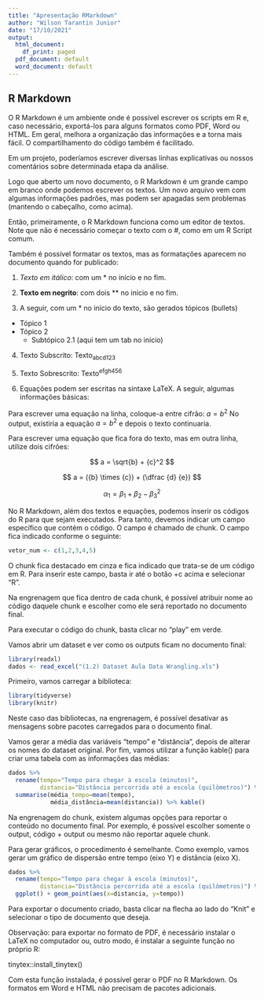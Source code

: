 ```yaml
---
title: "Apresentação RMarkdown"
author: "Wilson Tarantin Junior"
date: "17/10/2021"
output:
  html_document:
    df_print: paged
  pdf_document: default
  word_document: default
---
```


## R Markdown

O R Markdown é um ambiente onde é possível escrever os scripts em R e, caso necessário, exportá-los para alguns formatos como PDF, Word ou HTML. Em geral, melhora a organização das informações e a torna mais fácil. O compartilhamento do código também é facilitado.

Em um projeto, poderíamos escrever diversas linhas explicativas ou nossos comentários sobre determinada etapa da análise.

Logo que aberto um novo documento, o R Markdown é um grande campo em branco onde podemos escrever os textos. Um novo arquivo vem com algumas informações padrões, mas podem ser apagadas sem problemas (mantendo o cabeçalho, como acima). 

Então, primeiramente, o R Markdown funciona como um editor de textos. Note que não é necessário começar o texto com o #, como em um R Script comum.

Também é possível formatar os textos, mas as formatações aparecem no documento quando for publicado:

1. *Texto em itálico*: com um * no início e no fim.

2. **Texto em negrito**: com dois ** no início e no fim.

3. A seguir, com um * no início do texto, são gerados tópicos (bullets)

* Tópico 1
* Tópico 2
  * Subtópico 2.1 (aqui tem um tab no início)

4. Texto Subscrito: Texto~abcd123~

5. Texto Sobrescrito: Texto^efgh456^

6. Equações podem ser escritas na sintaxe LaTeX. A seguir, algumas informações básicas:

Para escrever uma equação na linha, coloque-a entre cifrão: $a=b^2$
No output, existiria a equação $a=b^2$ e depois o texto continuaria.

Para escrever uma equação que fica fora do texto, mas em outra linha, utilize dois cifrões:

$$ a = \sqrt{b} + {c}^2 $$

$$ a = ({b} \times {c}) + (\dfrac {d} {e}) $$

$$ \alpha_1 = \beta_1 + \beta_2 - \beta_3^2$$

No R Markdown, além dos textos e equações, podemos inserir os códigos do R para que sejam executados. Para tanto, devemos indicar um campo específico que contém o código. O campo é chamado de chunk. O campo fica indicado conforme o seguinte:

```r
vetor_num <- c(1,2,3,4,5)
```

O chunk fica destacado em cinza e fica indicado que trata-se de um código em R. Para inserir este campo, basta ir até o botão +c acima e selecionar "R".

Na engrenagem que fica dentro de cada chunk, é possível atribuir nome ao código daquele chunk e escolher como ele será reportado no documento final.

Para executar o código do chunk, basta clicar no "play" em verde.

Vamos abrir um dataset e ver como os outputs ficam no documento final:

```r
library(readxl)
dados <- read_excel("(1.2) Dataset Aula Data Wrangling.xls")
```

Primeiro, vamos carregar a biblioteca:

```r
library(tidyverse)
library(knitr)
```

Neste caso das bibliotecas, na engrenagem, é possível desativar as mensagens sobre pacotes carregados para o documento final.

Vamos gerar a média das variáveis "tempo" e "distância", depois de alterar os nomes do dataset original. Por fim, vamos utilizar a função kable() para criar uma tabela com as informações das médias:

```r

dados %>% 
  rename(tempo="Tempo para chegar à escola (minutos)",
         distancia="Distância percorrida até a escola (quilômetros)") %>% 
  summarise(média_tempo=mean(tempo),
            média_distância=mean(distancia)) %>% kable()
```

Na engrenagem do chunk, existem algumas opções para reportar o conteúdo no documento final. Por exemplo, é possível escolher somente o output, código + output ou mesmo não reportar aquele chunk.

Para gerar gráficos, o procedimento é semelhante. Como exemplo, vamos gerar um gráfico de dispersão entre tempo (eixo Y) e distância (eixo X).

```r
dados %>% 
  rename(tempo="Tempo para chegar à escola (minutos)",
         distancia="Distância percorrida até a escola (quilômetros)") %>%
  ggplot() + geom_point(aes(x=distancia, y=tempo))
```

Para exportar o documento criado, basta clicar na flecha ao lado do "Knit" e selecionar o tipo de documento que deseja. 

Observação: para exportar no formato de PDF, é necessário instalar o LaTeX no computador ou, outro modo, é instalar a seguinte função no próprio R:

tinytex::install_tinytex()

Com esta função instalada, é possível gerar o PDF no R Markdown. Os formatos em Word e HTML não precisam de pacotes adicionais.
